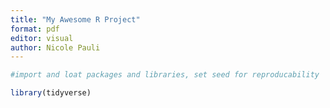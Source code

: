 ```yaml
---
title: "My Awesome R Project"
format: pdf
editor: visual
author: Nicole Pauli 
---
```


```r
#import and loat packages and libraries, set seed for reproducability

library(tidyverse)

```
